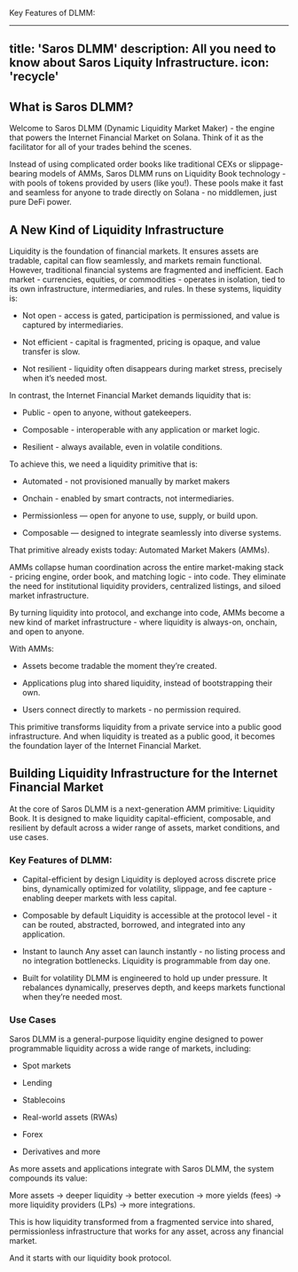 Key Features of DLMM:

---
title: 'Saros DLMM'
description: All you need to know about Saros Liquity Infrastructure.
icon: 'recycle'
---

## What is Saros DLMM?

Welcome to Saros DLMM (Dynamic Liquidity Market Maker) - the engine that powers the Internet Financial Market on Solana. Think of it as the facilitator for all of your trades behind the scenes.

Instead of using complicated order books like traditional CEXs or slippage-bearing models of AMMs, Saros DLMM runs on Liquidity Book technology - with pools of tokens provided by users (like you!). These pools make it fast and seamless for anyone to trade directly on Solana - no middlemen, just pure DeFi power.


## A New Kind of Liquidity Infrastructure

Liquidity is the foundation of financial markets. It ensures assets are tradable, capital can flow seamlessly, and markets remain functional. However, traditional financial systems are fragmented and inefficient. Each market - currencies, equities, or commodities - operates in isolation, tied to its own infrastructure, intermediaries, and rules. In these systems, liquidity is:


- Not open - access is gated, participation is permissioned, and value is captured by intermediaries.

- Not efficient - capital is fragmented, pricing is opaque, and value transfer is slow.

- Not resilient - liquidity often disappears during market stress, precisely when it’s needed most.

In contrast, the Internet Financial Market demands liquidity that is:

- Public - open to anyone, without gatekeepers.

- Composable - interoperable with any application or market logic.

- Resilient - always available, even in volatile conditions.

To achieve this, we need a liquidity primitive that is:

- Automated - not provisioned manually by market makers

- Onchain - enabled by smart contracts, not intermediaries.

- Permissionless — open for anyone to use, supply, or build upon.

- Composable — designed to integrate seamlessly into diverse systems.

That primitive already exists today: Automated Market Makers (AMMs).

AMMs collapse human coordination across the entire market-making stack - pricing engine, order book, and matching logic - into code. They eliminate the need for institutional liquidity providers, centralized listings, and siloed market infrastructure.

By turning liquidity into protocol, and exchange into code, AMMs become a new kind of market infrastructure - where liquidity is always-on, onchain, and open to anyone.

With AMMs:

- Assets become tradable the moment they’re created.

- Applications plug into shared liquidity, instead of bootstrapping their own.

- Users connect directly to markets - no permission required.

This primitive transforms liquidity from a private service into a public good infrastructure. And when liquidity is treated as a public good, it becomes the foundation layer of the Internet Financial Market.


## Building Liquidity Infrastructure for the Internet Financial Market

At the core of Saros DLMM is a next-generation AMM primitive: Liquidity Book. It is designed to make liquidity capital-efficient, composable, and resilient by default across a wider range of assets, market conditions, and use cases.

### Key Features of DLMM:

- Capital-efficient by design
Liquidity is deployed across discrete price bins, dynamically optimized for volatility, slippage, and fee capture - enabling deeper markets with less capital.

- Composable by default
Liquidity is accessible at the protocol level - it can be routed, abstracted, borrowed, and integrated into any application.

- Instant to launch
Any asset can launch instantly - no listing process and no integration bottlenecks. Liquidity is programmable from day one.

- Built for volatility
DLMM is engineered to hold up under pressure. It rebalances dynamically, preserves depth, and keeps markets functional when they’re needed most.

### Use Cases


Saros DLMM is a general-purpose liquidity engine designed to power programmable liquidity across a wide range of markets, including:

- Spot markets

- Lending

- Stablecoins

- Real-world assets (RWAs)

- Forex

- Derivatives and more

As more assets and applications integrate with Saros DLMM, the system compounds its value:

More assets → deeper liquidity → better execution → more yields (fees) → more liquidity providers (LPs) → more integrations.

This is how liquidity transformed from a fragmented service into shared, permissionless infrastructure that works for any asset, across any financial market.

And it starts with our liquidity book protocol.